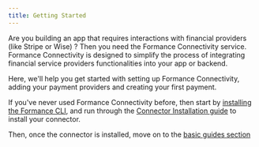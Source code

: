 ```yaml
---
title: Getting Started
---
```



Are you building an app that requires interactions with financial providers (like
Stripe or Wise) ? Then you need the Formance Connectivity service. Formance Connectivity
is designed to simplify the process of integrating financial service providers
functionalities into your app or backend.

Here, we'll help you get started with setting up Formance Connectivity, adding your
payment providers and creating your first payment.

<!-- a happy graphic here! -->

If you've never used Formance Connectivity before, then start by [installing the
Formance CLI](installation), and run through the [Connector Installation guide](connectors)
to install your connector.

Then, once the connector is installed, move on to the [basic guides section](basic-guides)

<DocCardList items={useCurrentSidebarCategory().items}/>
